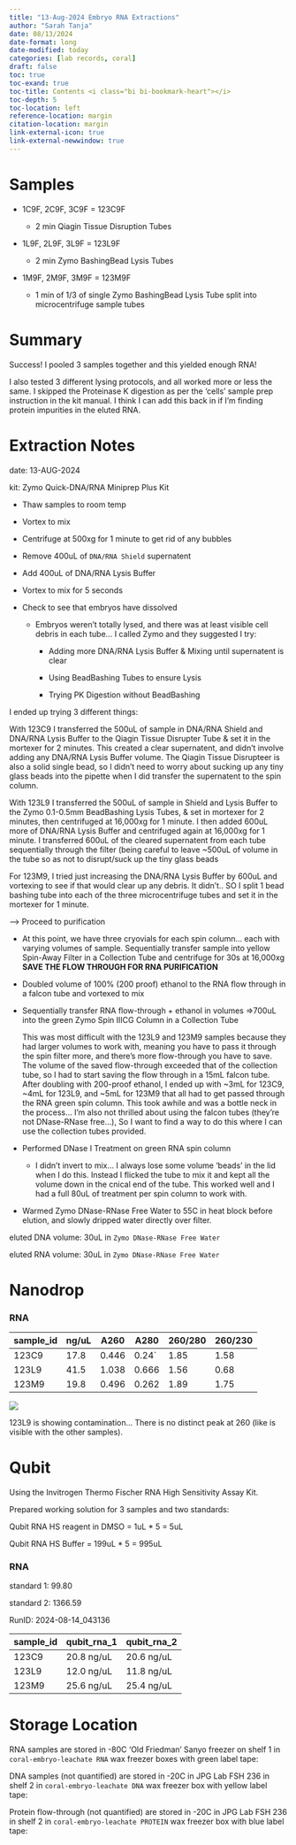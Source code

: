 ```yaml
---
title: "13-Aug-2024 Embryo RNA Extractions"
author: "Sarah Tanja"
date: 08/13/2024
date-format: long
date-modified: today
categories: [lab records, coral]
draft: false
toc: true
toc-exand: true
toc-title: Contents <i class="bi bi-bookmark-heart"></i>
toc-depth: 5
toc-location: left
reference-location: margin
citation-location: margin
link-external-icon: true
link-external-newwindow: true
---
```


# Samples

-   1C9F, 2C9F, 3C9F = 123C9F

    -   2 min Qiagin Tissue Disruption Tubes

-   1L9F, 2L9F, 3L9F = 123L9F

    -   2 min Zymo BashingBead Lysis Tubes

-   1M9F, 2M9F, 3M9F = 123M9F

    -   1 min of 1/3 of single Zymo BashingBead Lysis Tube split into microcentrifuge sample tubes

# Summary

::: callout-note
Success! I pooled 3 samples together and this yielded enough RNA!
:::

::: callout-note
I also tested 3 different lysing protocols, and all worked more or less the same. I skipped the Proteinase K digestion as per the 'cells' sample prep instruction in the kit manual. I think I can add this back in if I'm finding protein impurities in the eluted RNA.
:::

# Extraction Notes

date: 13-AUG-2024

kit: Zymo Quick-DNA/RNA Miniprep Plus Kit

-   Thaw samples to room temp

-   Vortex to mix

-   Centrifuge at 500xg for 1 minute to get rid of any bubbles

-   Remove 400uL of `DNA/RNA Shield` supernatent

-   Add 400uL of DNA/RNA Lysis Buffer

-   Vortex to mix for 5 seconds

-   Check to see that embryos have dissolved

    -   Embryos weren't totally lysed, and there was at least visible cell debris in each tube... I called Zymo and they suggested I try:

        -   Adding more DNA/RNA Lysis Buffer & Mixing until supernatent is clear

        -   Using BeadBashing Tubes to ensure Lysis

        -   Trying PK Digestion without BeadBashing

I ended up trying 3 different things:

With 123C9 I transferred the 500uL of sample in DNA/RNA Shield and DNA/RNA Lysis Buffer to the Qiagin Tissue Disrupter Tube & set it in the mortexer for 2 minutes. This created a clear supernatent, and didn't involve adding any DNA/RNA Lysis Buffer volume. The Qiagin Tissue Disrupteer is also a solid single bead, so I didn't need to worry about sucking up any tiny glass beads into the pipette when I did transfer the supernatent to the spin column.

With 123L9 I transferred the 500uL of sample in Shield and Lysis Buffer to the Zymo 0.1-0.5mm BeadBashing Lysis Tubes, & set in mortexer for 2 minutes, then centrifuged at 16,000xg for 1 minute. I then added 600uL more of DNA/RNA Lysis Buffer and centrifuged again at 16,000xg for 1 minute. I transferred 600uL of the cleared supernatent from each tube sequentially through the filter (being careful to leave \~500uL of volume in the tube so as not to disrupt/suck up the tiny glass beads

For 123M9, I tried just increasing the DNA/RNA Lysis Buffer by 600uL and vortexing to see if that would clear up any debris. It didn't.. SO I split 1 bead bashing tube into each of the three microcentrifuge tubes and set it in the mortexer for 1 minute.

---\> Proceed to purification

-   At this point, we have three cryovials for each spin column... each with varying volumes of sample. Sequentially transfer sample into yellow Spin-Away Filter in a Collection Tube and centrifuge for 30s at 16,000xg **SAVE THE FLOW THROUGH FOR RNA PURIFICATION**

-   Doubled volume of 100% (200 proof) ethanol to the RNA flow through in a falcon tube and vortexed to mix

-   Sequentially transfer RNA flow-through + ethanol in volumes =\>700uL into the green Zymo Spin IIICG Column in a Collection Tube

    ::: callout-warning
    This was most difficult with the 123L9 and 123M9 samples because they had larger volumes to work with, meaning you have to pass it through the spin filter more, and there's more flow-through you have to save. The volume of the saved flow-through exceeded that of the collection tube, so I had to start saving the flow through in a 15mL falcon tube. After doubling with 200-proof ethanol, I ended up with \~3mL for 123C9, \~4mL for 123L9, and \~5mL for 123M9 that all had to get passed through the RNA green spin column. This took awhile and was a bottle neck in the process... I'm also not thrilled about using the falcon tubes (they're not DNase-RNase free...), So I want to find a way to do this where I can use the collection tubes provided.
    :::

-   Performed DNase I Treatment on green RNA spin column

    -   I didn't invert to mix... I always lose some volume 'beads' in the lid when I do this. Instead I flicked the tube to mix it and kept all the volume down in the cnical end of the tube. This worked well and I had a full 80uL of treatment per spin column to work with.

-   Warmed Zymo DNase-RNase Free Water to 55C in heat block before elution, and slowly dripped water directly over filter.

eluted DNA volume: 30uL in `Zymo DNase-RNase Free Water`

eluted RNA volume: 30uL in `Zymo DNase-RNase Free Water`

# Nanodrop

### RNA

| sample_id | ng/uL | A260  | A280   | 260/280 | 260/230 |
|-----------|-------|-------|--------|---------|---------|
| 123C9     | 17.8  | 0.446 | 0.24\` | 1.85    | 1.58    |
| 123L9     | 41.5  | 1.038 | 0.666  | 1.56    | 0.68    |
| 123M9     | 19.8  | 0.496 | 0.262  | 1.89    | 1.75    |

![](nanodrop_13AUG2024.PNG)

::: callout-warning
123L9 is showing contamination... There is no distinct peak at 260 (like is visible with the other samples).
:::

# Qubit

Using the Invitrogen Thermo Fischer RNA High Sensitivity Assay Kit.

Prepared working solution for 3 samples and two standards:

Qubit RNA HS reagent in DMSO = 1uL \* 5 = 5uL

Qubit RNA HS Buffer = 199uL \* 5 = 995uL

### RNA

standard 1: 99.80

standard 2: 1366.59

RunID: 2024-08-14_043136

| sample_id | qubit_rna_1 | qubit_rna_2 |
|-----------|-------------|-------------|
| 123C9     | 20.8 ng/uL  | 20.6 ng/uL  |
| 123L9     | 12.0 ng/uL  | 11.8 ng/uL  |
| 123M9     | 25.6 ng/uL  | 25.4 ng/uL  |

# Storage Location

RNA samples are stored in -80C 'Old Friedman' Sanyo freezer on shelf 1 in `coral-embryo-leachate RNA` wax freezer boxes with green label tape:

DNA samples (not quantified) are stored in -20C in JPG Lab FSH 236 in shelf 2 in `coral-embryo-leachate DNA` wax freezer box with yellow label tape:

Protein flow-through (not quantified) are stored in -20C in JPG Lab FSH 236 in shelf 2 in `coral-embryo-leachate PROTEIN` wax freezer box with blue label tape:
